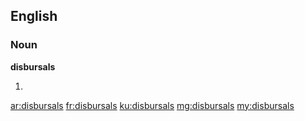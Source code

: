 ==English==

===Noun===
'''disbursals'''

# {{plural of|disbursal}}

[[ar:disbursals]]
[[fr:disbursals]]
[[ku:disbursals]]
[[mg:disbursals]]
[[my:disbursals]]